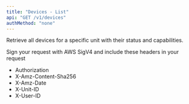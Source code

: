 ```yaml
---
title: "Devices - List"
api: "GET /v1/devices"
authMethod: "none"
---
```


Retrieve all devices for a specific unit with their status and capabilities.

<Note>
  Sign your request with AWS SigV4 and include these headers in your request

  - Authorization
  - X-Amz-Content-Sha256
  - X-Amz-Date
  - X-Unit-ID
  - X-User-ID
</Note>